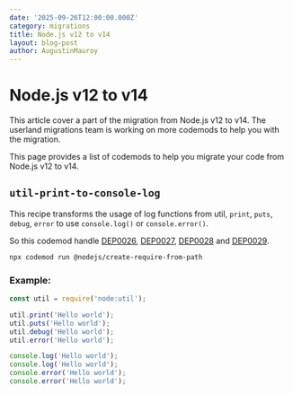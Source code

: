 ```yaml
---
date: '2025-09-26T12:00:00.000Z'
category: migrations
title: Node.js v12 to v14
layout: blog-post
author: AugustinMauroy
---
```


# Node.js v12 to v14

<AlertBox level="warning" title="!">
  This article cover a part of the migration from Node.js v12 to v14. The
  userland migrations team is working on more codemods to help you with the
  migration.
</AlertBox>

This page provides a list of codemods to help you migrate your code from Node.js v12 to v14.

## `util-print-to-console-log`

This recipe transforms the usage of log functions from util, `print`, `puts`, `debug`, `error` to use `console.log()` or `console.error()`.

So this codemod handle [DEP0026](https://nodejs.org/api/deprecations.html#DEP0026), [DEP0027](https://nodejs.org/api/deprecations.html#DEP0027), [DEP0028](https://nodejs.org/api/deprecations.html#DEP0028) and [DEP0029](https://nodejs.org/api/deprecations.html#DEP0029).

```bash
npx codemod run @nodejs/create-require-from-path
```

### Example:

```js displayName="Before"
const util = require('node:util');

util.print('Hello world');
util.puts('Hello world');
util.debug('Hello world');
util.error('Hello world');
```

```js displayName="After"
console.log('Hello world');
console.log('Hello world');
console.error('Hello world');
console.error('Hello world');
```
